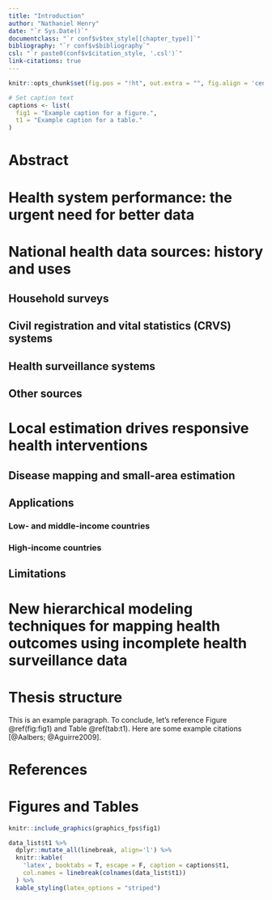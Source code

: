 ```yaml
---
title: "Introduction"
author: "Nathaniel Henry"
date: "`r Sys.Date()`"
documentclass: "`r conf$v$tex_style[[chapter_type]]`"
bibliography: "`r conf$v$bibliography`"
csl: "`r paste0(conf$v$citation_style, '.csl')`"
link-citations: true
---
```


```r
knitr::opts_chunk$set(fig.pos = "!ht", out.extra = "", fig.align = 'center', echo=FALSE)

# Set caption text
captions <- list(
  fig1 = "Example caption for a figure.",
  t1 = "Example caption for a table."
)
```


# Abstract

\lipsum[1]


# Health system performance: the urgent need for better data

\lipsum[2-6]


# National health data sources: history and uses

\lipsum[7-10]


## Household surveys

\lipsum[11-15]


## Civil registration and vital statistics (CRVS) systems

\lipsum[1-5]


## Health surveillance systems

\lipsum[6-10]


## Other sources

\lipsum[11-15]


# Local estimation drives responsive health interventions

\lipsum[1-3]


## Disease mapping and small-area estimation

\lipsum[4-8]


## Applications

\lipsum[9-10]


### Low- and middle-income countries

\lipsum[11-13]


### High-income countries

\lipsum[13-15]


## Limitations

\lipsum[1-4]


# New hierarchical modeling techniques for mapping health outcomes using incomplete health surveillance data

\lipsum[5-12]


# Thesis structure

\lipsum[1-3]

This is an example paragraph. To conclude, let's reference Figure \@ref(fig:fig1) and Table \@ref(tab:t1). Here are some example citations [@Aalbers; @Aguirre2009].


# References

<div id="refs"></div>
\newpage


# Figures and Tables

```r
knitr::include_graphics(graphics_fps$fig1)
```
\newpage

```r
data_list$t1 %>%
  dplyr::mutate_all(linebreak, align='l') %>%
  knitr::kable(
    'latex', booktabs = T, escape = F, caption = captions$t1,
    col.names = linebreak(colnames(data_list$t1))
  ) %>%
  kable_styling(latex_options = "striped")
```
